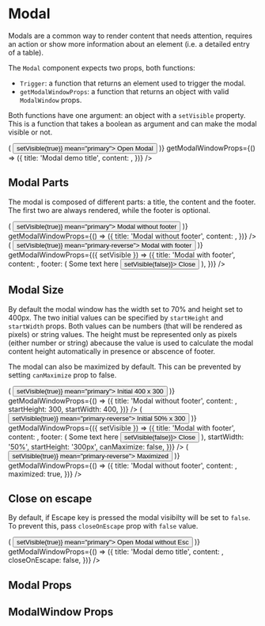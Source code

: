 

<Meta title="Components/Modal" component={Modal} />

# Modal

Modals are a common way to render content that needs attention,
requires an action or show more information about an element (i.e. a detailed entry of a table).

The `Modal` component expects two props, both functions:

-   `Trigger`: a function that returns an element used to trigger the modal.
-   `getModalWindowProps`: a function that returns an object with valid `ModalWindow` props.

Both functions have one argument: an object with a `setVisible` property.
This is a function that takes a boolean as argument and can make the modal visible or not.

<Canvas>
    <Story name="Default">
        <div>
            <Modal
                Trigger={({ setVisible }) => (
                    <Button onClick={() => setVisible(true)} mean="primary">
                        Open Modal
                    </Button>
                )}
                getModalWindowProps={() => ({
                    title: 'Modal demo title',
                    content: <Lorem paragraphs={3} />,
                })}
            />
        </div>
    </Story>
</Canvas>

## Modal Parts

The modal is composed of different parts: a title, the content and the footer.
The first two are always rendered, while the footer is optional.

<Canvas>
    <Story name="Modal Parts">
        <div>
            <Modal
                Trigger={({ setVisible }) => (
                    <Button onClick={() => setVisible(true)} mean="primary">
                        Modal without footer
                    </Button>
                )}
                getModalWindowProps={() => ({
                    title: 'Modal without footer',
                    content: <Lorem paragraphs={3} />,
                })}
            />
            <Modal
                Trigger={({ setVisible }) => (
                    <Button onClick={() => setVisible(true)} mean="primary-reverse">
                        Modal with footer
                    </Button>
                )}
                getModalWindowProps={({ setVisible }) => ({
                    title: 'Modal with footer',
                    content: <Lorem paragraphs={3} />,
                    footer: (
                        <Fragment>
                            <span className="color-accent">Some text here</span>
                            <Button size="small" onClick={() => setVisible(false)}>
                                Close
                            </Button>
                        </Fragment>
                    ),
                })}
            />
        </div>
    </Story>
</Canvas>

## Modal Size

By default the modal window has the width set to 70% and height set to 400px.
The two initial values can be specified by `startHeight` and `startWidth` props.
Both values can be numbers (that will be rendered as pixels) or string values.
The height must be represented only as pixels (either number or string) abecause the value is used to
calculate the modal content height automatically in presence or abscence of footer.

The modal can also be maximized by default. This can be prevented by setting `canMaximize` prop to false.

<Canvas>
    <Story name="Modal Size">
        <div>
            <Modal
                Trigger={({ setVisible }) => (
                    <Button onClick={() => setVisible(true)} mean="primary">
                        Initial 400 x 300
                    </Button>
                )}
                getModalWindowProps={() => ({
                    title: 'Modal without footer',
                    content: <Lorem paragraphs={3} />,
                    startHeight: 300,
                    startWidth: 400,
                })}
            />
            <Modal
                Trigger={({ setVisible }) => (
                    <Button onClick={() => setVisible(true)} mean="primary-reverse">
                        Initial 50% x 300
                    </Button>
                )}
                getModalWindowProps={({ setVisible }) => ({
                    title: 'Modal with footer',
                    content: <Lorem paragraphs={3} />,
                    footer: (
                        <Fragment>
                            <span className="color-accent">Some text here</span>
                            <Button size="small" onClick={() => setVisible(false)}>
                                Close
                            </Button>
                        </Fragment>
                    ),
                    startWidth: '50%',
                    startHeight: '300px',
                    canMaximize: false,
                })}
            />
            <Modal
                Trigger={({ setVisible }) => (
                    <Button onClick={() => setVisible(true)} mean="primary-reverse">
                        Maximized
                    </Button>
                )}
                getModalWindowProps={() => ({
                    title: 'Modal without footer',
                    content: <Lorem paragraphs={3} />,
                    maximized: true,
                })}
            />
        </div>
    </Story>
</Canvas>

## Close on escape

By default, if Escape key is pressed the modal visibilty will be set to `false`. To prevent this, pass `closeOnEscape` prop with `false` value.

<Canvas>
    <Story name="ESC to close">
        <div>
            <Modal
                Trigger={({ setVisible }) => (
                    <Button onClick={() => setVisible(true)} mean="primary">
                        Open Modal without Esc
                    </Button>
                )}
                getModalWindowProps={() => ({
                    title: 'Modal demo title',
                    content: <Lorem paragraphs={3} />,
                    closeOnEscape: false,
                })}
            />
        </div>
    </Story>
</Canvas>

## Modal Props

<ArgsTable of={Modal} />

## ModalWindow Props

<ArgsTable of={ModalWindow} />
